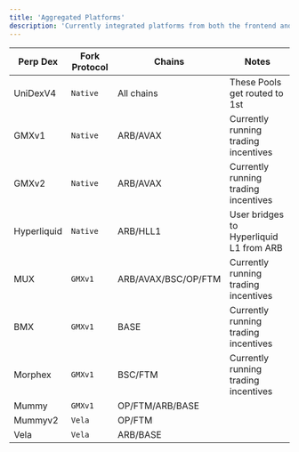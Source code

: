 ```yaml
---
title: 'Aggregated Platforms'
description: 'Currently integrated platforms from both the frontend and SDK'
---
```


| Perp Dex   | Fork Protocol          |   Chains     |         Notes                     |
| ----------- | ------------------------ | ---------------------- | ---------------------- |
| UniDexV4 | `Native` | All chains | These Pools get routed to 1st
| GMXv1 | `Native` | ARB/AVAX | Currently running trading incentives
| GMXv2 | `Native` | ARB/AVAX | Currently running trading incentives
| Hyperliquid | `Native` | ARB/HLL1 | User bridges to Hyperliquid L1 from ARB
| MUX | `GMXv1` | ARB/AVAX/BSC/OP/FTM | Currently running trading incentives
| BMX | `GMXv1` | BASE | Currently running trading incentives
| Morphex | `GMXv1` | BSC/FTM | Currently running trading incentives
| Mummy | `GMXv1` | OP/FTM/ARB/BASE | 
| Mummyv2 | `Vela` | OP/FTM | 
| Vela | `Vela` | ARB/BASE | 

